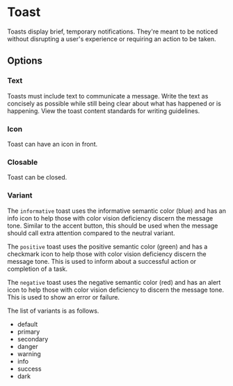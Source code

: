 

<Meta title="Components/Feed Backs/Toast" of={ToastStories} />

# Toast

Toasts display brief, temporary notifications. They're meant to be noticed without disrupting a user's experience or requiring an action to be taken.

<Unstyled>
  <MainView />
</Unstyled>

<Canvas of={ToastStories.Default} sourceState="shown" />

## Options

### Text

Toasts must include text to communicate a message. Write the text as
concisely as possible while still being clear about what has happened
or is happening. View the toast content standards for writing
guidelines.

<Unstyled>
  <OptionsView />
</Unstyled>

<Canvas of={ToastStories.Text} sourceState="shown" />

### Icon

Toast can have an icon in front.

<Unstyled>
  <IconView />
</Unstyled>

<Canvas of={ToastStories.Icon} sourceState="shown" />

### Closable

Toast can be closed.

<Unstyled>
  <ClosableView />
</Unstyled>

<Canvas of={ToastStories.Closable} sourceState="shown" />

### Variant

The `informative` toast uses the informative semantic color
(blue) and has an info icon to help those with color vision deficiency
discern the message tone. Similar to the accent button, this should be
used when the message should call extra attention compared to the
neutral variant.

The `positive` toast uses the positive semantic color
(green) and has a checkmark icon to help those with color vision
deficiency discern the message tone. This is used to inform about a
successful action or completion of a task.

The `negative` toast uses the negative semantic color (red)
and has an alert icon to help those with color vision deficiency to
discern the message tone. This is used to show an error or failure.

The list of variants is as follows.

- default
- primary
- secondary
- danger
- warning
- info
- success
- dark

<Unstyled>
  <VariantView />
</Unstyled>

<Canvas of={ToastStories.Variant} sourceState="shown" />
